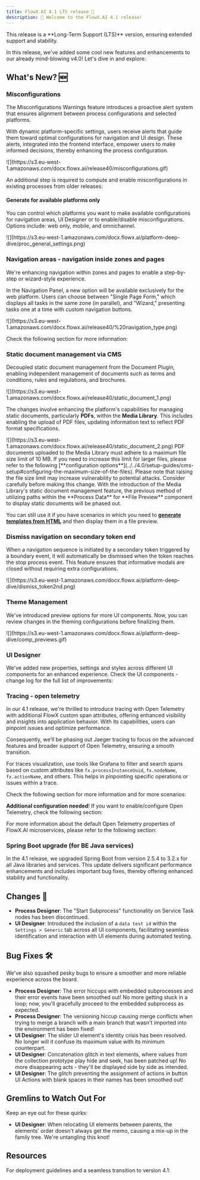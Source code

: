 ```yaml
---
title: FlowX.AI 4.1 LTS release 🚀
description: 🎉 Welcome to the FlowX.AI 4.1 release!
---
```


<Info>
This release is a **Long-Term Support (LTS)** version, ensuring extended support and stability.
</Info>

In this release, we've added some cool new features and enhancements to our already mind-blowing v4.0! Let's dive in and explore:

## **What's New?** 🆕

### Misconfigurations

The Misconfigurations Warnings feature introduces a proactive alert system that ensures alignment between process configurations and selected platforms.

With dynamic platform-specific settings, users receive alerts that guide them toward optimal configurations for navigation and UI design. These alerts, integrated into the frontend interface, empower users to make informed decisions, thereby enhancing the process configuration.

<Frame>
![](https://s3.eu-west-1.amazonaws.com/docx.flowx.ai/release40/misconfigurations.gif)
</Frame>

An additional step is required to compute and enable misconfigurations in existing processes from older releases:

<Card title ="How to enable misconfigurations for existing processes?" href="./migrating-from-v3.4.x-to-v4.1#misconfigurations" icon ="file">
</Card>



#### Generate for available platforms only

You can control which platforms you want to make available configurations for navigation areas, UI Designer or to enable/disable misconfigurations. Options include: web only, mobile, and omnichannel.

<Frame>
![](https://s3.eu-west-1.amazonaws.com/docx.flowx.ai/platform-deep-dive/proc_general_settings.png)
</Frame>

### Navigation areas - navigation inside zones and pages

We're enhancing navigation within zones and pages to enable a step-by-step or wizard-style experience. 

In the Navigation Panel, a new option will be available exclusively for the web platform. Users can choose between "Single Page Form," which displays all tasks in the same zone (in parallel), and "Wizard," presenting tasks one at a time with custom navigation buttons.

<Frame>
![](https://s3.eu-west-1.amazonaws.com/docx.flowx.ai/release40/%20navigation_type.png)
</Frame>

Check the following section for more information:

<Card title="Navigation areas" href="../../4.0/docs/building-blocks/process/navigation-areas#zone" icon ="link">
</Card>


### Static document management via CMS

Decoupled static document management from the Document Plugin, enabling independent management of documents such as terms and conditions, rules and regulations, and brochures.

<Frame>
![](https://s3.eu-west-1.amazonaws.com/docx.flowx.ai/release40/static_document_1.png)
</Frame>

The changes involve enhancing the platform's capabilities for managing static documents, particularly **PDFs**, within the **Media Library**. This includes enabling the upload of PDF files, updating information text to reflect PDF format specifications.


<Frame>
![](https://s3.eu-west-1.amazonaws.com/docx.flowx.ai/release40/static_document_2.png)
</Frame>

<Info>
PDF documents uploaded to the Media Library must adhere to a maximum file size limit of 10 MB. If you need to increase this limit for larger files, please refer to the following [**configuration options**](../../4.0/setup-guides/cms-setup#configuring-the-maximum-size-of-the-files).
</Info>

<Warning>
Please note that raising the file size limit may increase vulnerability to potential attacks. Consider carefully before making this change.
</Warning>

<Info>
With the introduction of the Media Library's static document management feature, the previous method of utilizing paths within the **Process Data** for **File Preview** component to display static documents will be phased out.

You can still use it if you have scenarios in which you need to [**generate templates from HTML**](../../4.0/docs/platform-deep-dive/plugins/custom-plugins/documents-plugin/generating-from-html-templates) and then display them in a file preview.
</Info>

### Dismiss navigation on secondary token end

When a navigation sequence is initiated by a secondary token triggered by a boundary event, it will automatically be dismissed when the token reaches the stop process event. This feature ensures that informative modals are closed without requiring extra configurations.

<Frame>
![](https://s3.eu-west-1.amazonaws.com/docx.flowx.ai/platform-deep-dive/dismiss_token2nd.png)
</Frame>

### Theme Management

We've introduced preview options for more UI components. Now, you can review changes in the theming configurations before finalizing them.

<Frame>
![](https://s3.eu-west-1.amazonaws.com/docx.flowx.ai/platform-deep-dive/comp_previews.gif)
</Frame>

### UI Designer

We've added new properties, settings and styles across different UI components for an enhanced experience. Check the UI components - change log for the full list of improvements:


<Card title="UI components change log" href="./ui-components-changelog" icon ="link">
</Card>

### Tracing - open telemetry

In our 4.1 release, we're thrilled to introduce tracing with Open Telemetry with additional FlowX custom span attributes, offering enhanced visibility and insights into application behavior. With its capabilities, users can pinpoint issues and optimize performance. 

Consequently, we'll be phasing out Jaeger tracing to focus on the advanced features and broader support of Open Telemetry, ensuring a smooth transition.

For traces visualization, use tools like Grafana to filter and search spans based on custom attributes like `fx.processInstanceUuid`, `fx.nodeName`, `fx.actionName`, and others. This helps in pinpointing specific operations or issues within a trace.

Check the following section for more information and for more scenarios:

<Card title="Open Telemetry" href="../../4.0/docs/platform-deep-dive/integrations/open-telemetry" icon ="file">
</Card>


**Additional configuration needed**! If you want to enable/configure Open Telemetry, check the following section:

<Card title="Open Telemetry configuration" href="../../4.0/setup-guides/open-telemetry-config" icon ="page">
</Card>

For more information about the default Open Telemetry properties of FlowX.AI microservices, please refer to the following section:

<Card title ="Open Telemetry default properties" href="../../4.0/setup-guides/ot-default-properties" icon="page">
</Card>

### Spring Boot upgrade (for BE Java services)

In the 4.1 release, we upgraded Spring Boot from version 2.5.4 to 3.2.x for all Java libraries and services. This update delivers significant performance enhancements and includes important bug fixes, thereby offering enhanced stability and functionality.

<Card title ="Additional information" href="./migrating-from-v3.4.x-to-v4.1#spring-boot-upgrade" icon ="link">
</Card>


## **Changes**  🔧

- **Process Designer**: The "Start Subprocess" functionality on Service Task nodes has been discontinued.
- **UI Designer**: Introduced the inclusion of a `data test id` within the `Settings > Generic` tab across all UI components, facilitating seamless identification and interaction with UI elements during automated testing.

## **Bug Fixes** 🛠️

We've also squashed pesky bugs to ensure a smoother and more reliable experience across the board.

- **Process Designer**: The error hiccups with embedded subprocesses and their error events have been smoothed out! No more getting stuck in a loop; now, you'll gracefully proceed to the embedded subprocess as expected.
- **Process Designer**: The versioning hiccup causing merge conflicts when trying to merge a branch with a main branch that wasn't imported into the environment has been fixed!
- **UI Designer**: The slider UI element's identity crisis has been resolved. No longer will it confuse its maximum value with its minimum counterpart.
- **UI Designer**: Concatenation glitch in text elements, where values from the collection prototype play hide and seek, has been patched up! No more disappearing acts - they'll be displayed side by side as intended.
- **UI Designer**: The glitch preventing the assignment of actions in button UI Actions with blank spaces in their names has been smoothed out!

## Gremlins to Watch Out For

Keep an eye out for these quirks:

- **UI Designer**: When relocating UI elements between parents, the elements' order doesn't always get the memo, causing a mix-up in the family tree. We're untangling this knot! 

## Resources

For deployment guidelines and a seamless transition to version 4.1: 

<CardGroup>
<Card title="Deployment guidelines v4.1" href="./deployment-guidelines-v4.1.0" icon ="file">
</Card>

<Card title="Migrating from previous versions" href="./migrating-from-v3.4.x-to-v4.1" icon ="file">
</Card>

</CardGroup>
